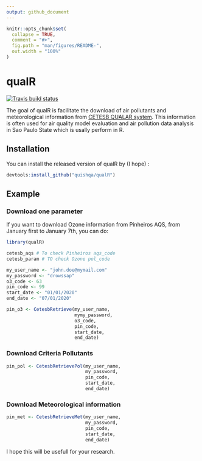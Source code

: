 ```yaml
---
output: github_document
---
```


<!-- README.md is generated from README.Rmd. Please edit that file -->

```r
knitr::opts_chunk$set(
  collapse = TRUE,
  comment = "#>",
  fig.path = "man/figures/README-",
  out.width = "100%"
)
```

# qualR

<!-- badges: start -->
[![Travis build status](https://travis-ci.com/quishqa/qualR.svg?branch=master)](https://travis-ci.com/quishqa/qualR)
<!-- badges: end -->

The goal of qualR is facilitate the download of air pollutants and meteorological information from 
[CETESB QUALAR system](https://qualar.cetesb.sp.gov.br/qualar/home.do). This information is often used for air quality model evaluation and air pollution data analysis in Sao Paulo State which is usally perform in R.

## Installation

You can install the released version of qualR by (I hope) :

``` r
devtools:install_github("quishqa/qualR")
```

## Example

### Download one parameter

If you want to download Ozone information from Pinheiros AQS, from January first to January 7th, you can do:

```r
library(qualR)

cetesb_aqs # To check Pinheiros aqs_code
cetesb_param # TO check Ozone pol_code

my_user_name <- "john.doe@mymail.com"
my_password <- "drowssap"
o3_code <- 63
pin_code <- 99
start_date <- "01/01/2020"
end_date <- "07/01/2020"

pin_o3 <- CetesbRetrieve(my_user_name,
                         mymy_password,
                         o3_code,
                         pin_code,
                         start_date,
                         end_date)

```

### Download Criteria Pollutants

```r
pin_pol <- CetesbRetrievePol(my_user_name,
                             my_password,
                             pin_code,
                             start_date,
                             end_date)
```

### Download Meteorological information

```r
pin_met <- CetesbRetrieveMet(my_user_name,
                             my_password,
                             pin_code,
                             start_date,
                             end_date)
```

I hope this will be usefull for your research.
